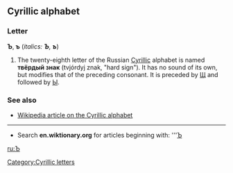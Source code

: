 ==Cyrillic alphabet==
===Letter===
'''Ъ''', '''ъ''' (''italics: '''Ъ''', '''ъ''''')

#The twenty-eighth letter of the Russian [[Cyrillic]] alphabet is named '''твёрдый знак''' (tvjórdyj znak, "hard sign"). It has no sound of its own, but modifies that of the preceding consonant. It is preceded by [[Щ]] and followed by [[Ы]].

===See also===
*[[w:Cyrillic alphabet|Wikipedia article on the Cyrillic alphabet]]

----

*Search '''en.wiktionary.org''' for articles beginning with: '''[http://wiktionary.org/w/wiki.phtml?title=Special:Allpages&from=Ъ Ъ]

[[ru:Ъ]]
[[Category:Cyrillic letters]]